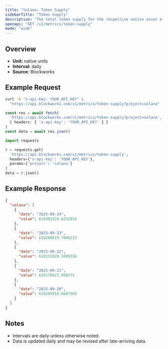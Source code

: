 ```yaml
---
title: "Solana: Token Supply"
sidebarTitle: "Token Supply"
description: "The total token supply for the respective native asset of that chain. Inclusive of all locked tokens."
openapi: "GET /v1/metrics/token-supply"
mode: "wide"
---
```


## Overview

- **Unit:** native units
- **Interval:** daily
- **Source:** Blockworks

## Example Request

<CodeGroup>

```bash cURL
curl -H "x-api-key: YOUR_API_KEY" \
  "https://api.blockworks.com/v1/metrics/token-supply?project=solana"
```

```typescript TypeScript
const res = await fetch(
  'https://api.blockworks.com/v1/metrics/token-supply?project=solana',
  { headers: { 'x-api-key': 'YOUR_API_KEY' } }
)
const data = await res.json()
```

```python Python
import requests

r = requests.get(
  'https://api.blockworks.com/v1/metrics/token-supply',
  headers={'x-api-key': 'YOUR_API_KEY'},
  params={'project': 'solana'}
)
data = r.json()
```

</CodeGroup>

## Example Response

```json
{
  "solana": [
    {
      "date": "2025-09-24",
      "value": 610302324.6252034
    },
    {
      "date": "2025-09-23",
      "value": 610266619.7848213
    },
    {
      "date": "2025-09-22",
      "value": 610231020.3899316
    },
    {
      "date": "2025-09-21",
      "value": 610176623.998371
    },
    {
      "date": "2025-09-20",
      "value": 610105919.6687565
    }
  ]
}
```

## Notes
- Intervals are daily unless otherwise noted.
- Data is updated daily and may be revised after late-arriving data.